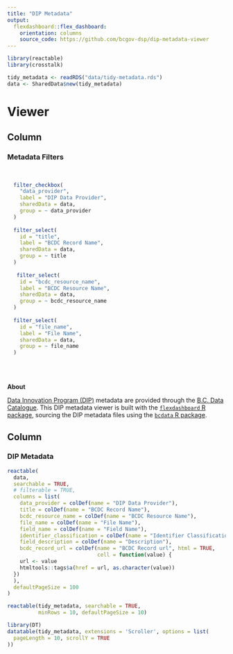 ```yaml
---
title: "DIP Metadata"
output: 
  flexdashboard::flex_dashboard:
    orientation: columns
    source_code: https://github.com/bcgov-dsp/dip-metadata-viewer
---
```


<!--
Copyright 2021 Province of British Columbia

Licensed under the Apache License, Version 2.0 (the "License");
you may not use this file except in compliance with the License.
You may obtain a copy of the License at

http://www.apache.org/licenses/LICENSE-2.0

Unless required by applicable law or agreed to in writing, software distributed under the License is distributed on an "AS IS" BASIS,
WITHOUT WARRANTIES OR CONDITIONS OF ANY KIND, either express or implied.
See the License for the specific language governing permissions and limitations under the License.
-->


```r
library(reactable)
library(crosstalk)

tidy_metadata <- readRDS("data/tidy-metadata.rds")
data <- SharedData$new(tidy_metadata)
```



Viewer
======================================================================


Column {data-width=200}
-------------------------------------

### Metadata Filters

<br/>

```r
  filter_checkbox(
    "data_provider",
    label = "DIP Data Provider",
    sharedData = data,
    group = ~ data_provider
  )
  
  filter_select(
    id = "title",
    label = "BCDC Record Name",
    sharedData = data,
    group = ~ title
  )
  
   filter_select(
    id = "bcdc_resource_name",
    label = "BCDC Resource Name",
    sharedData = data,
    group = ~ bcdc_resource_name
  )
  
  filter_select(
    id = "file_name",
    label = "File Name",
    sharedData = data,
    group = ~ file_name
  )
```


<br/>
<br/>


**About**

[Data Innovation Program (DIP)](https://www2.gov.bc.ca/gov/content?id=2F6E3BF426034EDBA62F3F016EE2313D) metadata are provided through the [B.C. Data Catalogue](https://catalogue.data.gov.bc.ca/group/data-innovation-program). This DIP metadata viewer is built with the [`flexdashboard` R package](https://rmarkdown.rstudio.com/flexdashboard/), sourcing the DIP metadata files using the [`bcdata` R package](https://bcgov.github.io/bcdata/).
  

  


Column {data-width=800}
-------------------------------------

### DIP Metadata

```r
reactable(
  data,
  searchable = TRUE,
  # filterable = TRUE,
  columns = list(
    data_provider = colDef(name = "DIP Data Provider"),
    title = colDef(name = "BCDC Record Name"),
    bcdc_resource_name = colDef(name = "BCDC Resource Name"),
    file_name = colDef(name = "File Name"),
    field_name = colDef(name = "Field Name"),
    identifier_classification = colDef(name = "Identifier Classification"),
    field_description = colDef(name = "Description"),
    bcdc_record_url = colDef(name = "BCDC Record url", html = TRUE,
                             cell = function(value) {
    url <- value
    htmltools::tags$a(href = url, as.character(value))
  })
  ),
  defaultPageSize = 100
)
```


```r
reactable(tidy_metadata, searchable = TRUE,
          minRows = 10, defaultPageSize = 10)
```


```r
library(DT)
datatable(tidy_metadata, extensions = 'Scroller', options = list(
  pageLength = 10, scrollY = TRUE
))
```


